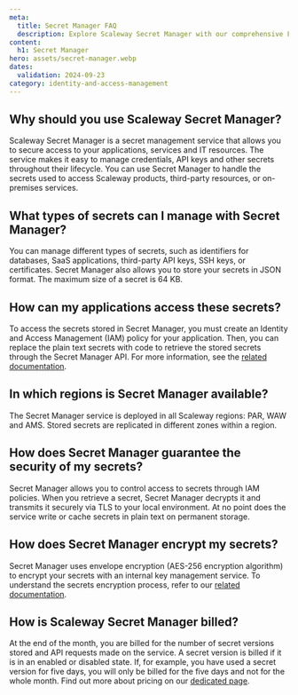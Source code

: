 ```yaml
---
meta:
  title: Secret Manager FAQ
  description: Explore Scaleway Secret Manager with our comprehensive FAQ covering security, secret types, and more.
content:
  h1: Secret Manager
hero: assets/secret-manager.webp
dates:
  validation: 2024-09-23
category: identity-and-access-management
---
```


## Why should you use Scaleway Secret Manager?

Scaleway Secret Manager is a secret management service that allows you to secure access to your applications, services and IT resources. The service makes it easy to manage credentials, API keys and other secrets throughout their lifecycle. You can use Secret Manager to handle the secrets used to access Scaleway products, third-party resources, or on-premises services.

## What types of secrets can I manage with Secret Manager?

You can manage different types of secrets, such as identifiers for databases, SaaS applications, third-party API keys, SSH keys, or certificates. Secret Manager also allows you to store your secrets in JSON format. The maximum size of a secret is 64 KB.

## How can my applications access these secrets?

To access the secrets stored in Secret Manager, you must create an Identity and Access Management (IAM) policy for your application. Then, you can replace the plain text secrets with code to retrieve the stored secrets through the Secret Manager API. For more information, see the [related documentation](/identity-and-access-management/secret-manager/quickstart/).

## In which regions is Secret Manager available?

The Secret Manager service is deployed in all Scaleway regions: PAR, WAW and AMS. Stored secrets are replicated in different zones within a region.

## How does Secret Manager guarantee the security of my secrets?

Secret Manager allows you to control access to secrets through IAM policies. When you retrieve a secret, Secret Manager decrypts it and transmits it securely via TLS to your local environment. At no point does the service write or cache secrets in plain text on permanent storage.

## How does Secret Manager encrypt my secrets?

Secret Manager uses envelope encryption (AES-256 encryption algorithm) to encrypt your secrets with an internal key management service.
To understand the secrets encryption process, refer to our [related documentation](/identity-and-access-management/secret-manager/reference-content/data-encryption-with-secret-manager/).

## How is Scaleway Secret Manager billed?

At the end of the month, you are billed for the number of secret versions stored and API requests made on the service.
A secret version is billed if it is in an enabled or disabled state.
If, for example, you have used a secret version for five days, you will only be billed for the five days and not for the whole month. Find out more about pricing on our [dedicated page](https://www.scaleway.com/en/pricing/?tags=available).
